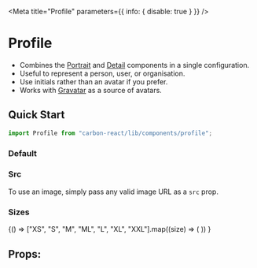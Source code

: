 

<Meta title="Profile" parameters={{ info: { disable: true } }} />

# Profile

- Combines the [Portrait](/components/portrait) and [Detail](/components/detail) components in a single configuration.
- Useful to represent a person, user, or organisation.
- Use initials rather than an avatar if you prefer.
- Works with [Gravatar](http://en.gravatar.com/) as a source of avatars.

## Quick Start

```jsx
import Profile from "carbon-react/lib/components/profile";
```

### Default

<Preview>
  <Story name="default">
    <Profile email="email@email.com" initials="JD" name="John Doe" />
  </Story>
</Preview>

### Src

To use an image, simply pass any valid image URL as a `src` prop.

<Preview>
  <Story name="src">
    <Profile
      email="email@email.com"
      initials="JD"
      name="John Doe"
      src="https://avataaars.io/?avatarStyle=Transparent&topType=LongHairStraight&accessoriesType=Blank&hairColor=BrownDark&facialHairType=Blank&clotheType=BlazerShirt&eyeType=Default&eyebrowType=Default&mouthType=Default&skinColor=Light"
    />
  </Story>
</Preview>

### Sizes

<Preview>
  <Story name="sizes">
    {() =>
      ["XS", "S", "M", "ML", "L", "XL", "XXL"].map((size) => (
        <Profile
          email="email@email.com"
          initials="JD"
          name="John Doe"
          size={size}
        />
      ))
    }
  </Story>
</Preview>

## Props:

<Props of={Profile} />
